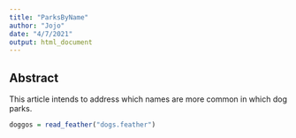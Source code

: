 ```yaml
---
title: "ParksByName"
author: "Jojo"
date: "4/7/2021"
output: html_document
---
```



## Abstract

This article intends to address which names are more common in which dog parks.

```r

doggos = read_feather("dogs.feather")

```